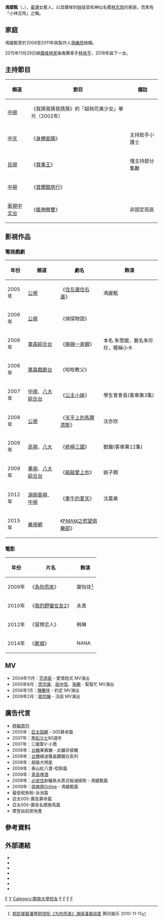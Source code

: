 {{noteTA
|1=zh:娃娃音;zh-tw:娃娃音;zh-hk:雞仔聲;zh-cn:羊咩聲;
}}
{{藝人
| 姓名     = 馮媛甄
| 類型     = 女演員
| 圖片     = Amigo Feng.JPG
| 圖片尺寸 = 200px
| 圖片簡介 = 
| 原名     = 
| 羅馬拼音 = Fung Yuan-Chen
| 英文名   = Abby Fung
| 綽號     = 熊寶寶<br>小可愛<BR>馮小甄
| 其他藝名 = 
| 國籍     = {{ROC}}
| 民族     = 
| 籍貫     = 
| 出生日期 = {{birth date and age|1982|10|30}}
| 出生地點 = {{TW}}[[嘉義市|嘉義市]]
| 逝世日期 = 
| 逝世地點 = 
| 職業     = [[演員|演員]]
| 配偶     = {{marriage|[[孫樂欣|孫樂欣]]|2008|2011]|reason=divorced}}<ref name="ent-adaily-20111006-33718364">{{cite news|url=http://ent.appledaily.com.tw/enews/article/entertainment/20111006/33718364/|title=馮媛甄祕嫁孫樂欣3年 坦承離婚ing|date=2011年10月6日|author=張瑞振|coauthors=許晉榮|publisher=[[蘋果日報|蘋果日報]]|accessdate=2014年6月26日|archive-date=2016年4月14日|archive-url=https://web.archive.org/web/20160414114255/http://ent.appledaily.com.tw/enews/article/entertainment/20111006/33718364|dead-url=no}}</ref><ref>{{cite news|url=http://www.nownews.com/n/2013/03/13/269261|title=週刊爆：馮媛甄熱戀影城少東　想再婚趕生小孩|date=2013年3月13日|publisher=NOWnews 今日新聞|accessdate=2014年6月26日|archive-date=2017年4月17日|archive-url=https://web.archive.org/web/20170417023048/http://www.nownews.com/n/2013/03/13/269261|dead-url=no}}</ref><br>{{marriage|[[林帛亨|林帛亨]]|2015}}
| 兒女 = 1女
| 語言     = [[國語|國語]]
| 母校 = [[嘉華高中|嘉華高中]]畢業<BR>[[開南大學|開南大學]]會計學系（肄業）<BR>[[淡江大學|淡江大學]]中國文學學系（肄業）
| 活躍年代 = 2004年－至今
| 宗教信仰 = 
| 經紀公司 = 承影傳播(2012-2017)
| imdb = 4624029
| 網站 = {{facebook|AbbyFeng1030|馮媛甄 官方粉絲團}}
}}
'''馮媛甄'''（{{lang-en|Abby Fung}}，{{bd|1982年|10月30日|catIdx=F馮}}），[[臺灣|臺灣]]女藝人，以其嬌嗲的娃娃音和神似名模[[林志玲|林志玲]]的美貌，而素有「小林志玲」之稱。

==家庭==
馮媛甄曾於2008至2011年與製作人[[孫樂欣|孫樂欣]]結婚。

2015年11月29日嫁[[霧峰林家|霧峰林家]]後裔賽車手[[林帛亨|林帛亨]]，2018年誕下一女。

==主持節目==
{| class="wikitable"
|-
! 頻道 !! 節目 !! 備註
|-
|[[中視|中視]]||《我猜我猜我猜猜》的「超桃花美少女」單元（2002年）||
|-
|[[中天電視|中天]]||《[[身體密碼|身體密碼]]》||主持助手小護士
|-
|[[民視|民視]]||《[[買車王|買車王]]》||僅主持部分集數
|-
|[[中視|中視]]||《[[首爾酷旅行|首爾酷旅行]]》||
|-
|[[衛視中文台|衛視中文台]]||《[[瘋神無雙|瘋神無雙]]》||非固定班底
|}

==影視作品==
===電視戲劇===
{| class="wikitable"
|-
! 年份 !! 頻道 !! 劇名 !! 飾演
|-
|2005年||[[公視|公視]]||《[[住左邊住右邊|住左邊住右邊]]》||馮媛甄
|-
|2006年||[[公視|公視]]||《偵探物語》||
|-
|2006年||[[東森綜合台|東森綜合台]]||《[[麻辣一家親|麻辣一家親]]》||本名 朱雪娥，藝名朱珍珍，暱稱小卡
|-
|2006年||[[東森戲劇台|東森戲劇台]]||《哈啦教父》||
|-
|2007年||[[中視|中視]]、[[八大綜合台|八大綜合台]]||《[[公主小妹_(電視劇)|公主小妹]]》|| 學生會會長(客串第3集)
|-
|2008年||[[公共電視文化事業基金會|公視]]||《[[天平上的馬爾濟斯|天平上的馬爾濟斯]]》|| 沈亦欣
|-
|2009年||[[民視|民視]]、[[八大電視|八大]]||《[[終極三國|終極三國]]》|| 獸醫(客串第12集)
|-
|2009年||[[華視|華視]]、[[八大綜合台|八大綜合台]]||《[[敲敲愛上你|敲敲愛上你]]》|| 姚子期
|-
|2012年||[[湖南衛視|湖南衛視]]、[[中視|中視]]||《[[牽牛的夏天|牽牛的夏天]]》|| 沈嘉美
|-
|2015年||[[樂視網|樂視網]]||《[[PMAM之慾望俱樂部|PMAM之慾望俱樂部]]》||
|}

===電影===
{| class="wikitable"
|-
! 年份 !! 片名 !! 飾演
|-
|2009年||《[[為你而來_(電影)|為你而來]]》|| 謝怡佳<ref>[http://ent.qq.com/a/20101111/000396.htm 郑凯接替潘粤明领衔《为你而来》演绎凄美纯爱] {{Wayback|url=http://ent.qq.com/a/20101111/000396.htm |date=20200809220014 }} 腾讯娱乐 2010-11-11</ref>
|-
|2010年||《[[我的野蠻女友2|我的野蠻女友2]]》|| 永真
|-
|2012年||《冒牌恋人》|| 韩琳
|-
|2014年||《[[屍城|屍城]]》|| NANA
|}

==MV==
*2004年11月：[[范逸臣|范逸臣]] - 愛情程式 MV演出
*2005年8月：[[庹宗康|庹宗康]]、[[屈中恆|屈中恆]]、[[孫鵬_(藝人)|孫鵬]] - 幫幫忙 MV演出
*2006年1月：[[陳慶祥|陳慶祥]] - 約定 MV演出
*2009年2月：[[鄒宗翰|鄒宗翰]] - 活該 MV演出

==廣告代言==
*[[時報周刊|時報周刊]]
*2005年：[[亞太電信|亞太固網]] - 005算命篇
*2007年：[[黑松沙士|黑松沙士]]80週年
*2007年：三國策V-小喬
*2008年：[[台糖|台糖]]果寡醣 - 此醣非彼糖
*2008年：[[台鹽|台鹽]]綠迷雅晶鑽靚白系列
*2008年：超級大明星
*2009年：泰山紅八寶-啞鈴篇
*2009年：[[青島啤酒|青島啤酒]]
*2009年：[[必安住|必安住]]新鱷魚水蒸式殺滅蟑劑 - 馮媛甄篇
*2009年：[[搓麻將|搓麻將]]Online - 馮媛甄篇
*最低税負制-泳池篇
*亞太005-廣告算命篇
*亞太005-廣告名模換馬篇
*摩登站前房地產

== 參考資料 ==
{{reflist}}

== 外部連結 ==
{{commonscat|Amigo Feng}}
*{{facebook|AbbyFeng1030|馮媛甄 官方粉絲團}}
*{{weibo|1798756424}}
*{{instagram|abbyfeng_ab}}
*{{imdb name|4624029}}
*{{hkmdb name|45870}}
*{{douban people}}
*{{Mtime people|1753061}}

[[Category:嘉義市人|F]]
[[Category:馮姓|Y]]
[[Category:開南大學校友|Category:開南大學校友]]
[[Category:淡江大學校友|F]]
[[Category:台灣電视女演員|F]]
[[Category:台灣電影女演員|F]]
[[Category:台灣女性模特兒|F]]